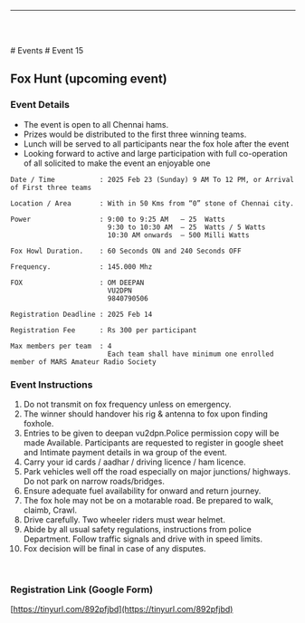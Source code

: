 
<Layout>

------------------------------------------------

<br/> <br/>

<Breadcrumbs>
    <Link underline="hover" color="inherit" to="/events">
        # Events
    </Link>
    # Event 15
</Breadcrumbs>

## Fox Hunt (upcoming event)

### Event Details

- The event is open to all Chennai hams.
- Prizes would be distributed to the first three winning teams.
- Lunch will be served to all participants near the fox hole after the event
- Looking forward to active and large participation with full co-operation of all solicited to make the event an enjoyable one

```
Date / Time           : 2025 Feb 23 (Sunday) 9 AM To 12 PM, or Arrival of First three teams

Location / Area       : With in 50 Kms from “0” stone of Chennai city.

Power                 : 9:00 to 9:25 AM   – 25  Watts
                        9:30 to 10:30 AM  – 25  Watts / 5 Watts
                        10:30 AM onwards  – 500 Milli Watts

Fox Howl Duration.    : 60 Seconds ON and 240 Seconds OFF

Frequency.            : 145.000 Mhz

FOX                   : OM DEEPAN
                        VU2DPN
                        9840790506

Registration Deadline : 2025 Feb 14

Registration Fee      : Rs 300 per participant

Max members per team  : 4
                        Each team shall have minimum one enrolled member of MARS Amateur Radio Society

```

### Event Instructions

1. Do not transmit on fox frequency unless on emergency.
2. The winner should handover his rig & antenna to fox upon finding foxhole.
3. Entries to be given to deepan vu2dpn.Police permission copy will be made 
Available. Participants are requested to register in google sheet and 
Intimate payment details in wa group of the event.
4. Carry your id cards / aadhar / driving licence / ham licence.
5. Park vehicles well off the road especially on major junctions/ highways. 
Do not park on narrow roads/bridges.
6. Ensure adequate fuel availability for onward and return journey.
7. The fox hole may not be on a motarable road. Be prepared to walk, claimb, 
Crawl.
8. Drive carefully. Two wheeler riders must wear helmet.
9. Abide by all usual safety regulations, instructions from police 
Department. Follow traffic signals and drive with in speed limits.
10. Fox decision will be final in case of any disputes.

<br/>

### Registration Link (Google Form)
[https://tinyurl.com/892pfjbd](https://tinyurl.com/892pfjbd)


<PhotoGallery event="event001"/>

</Layout>


